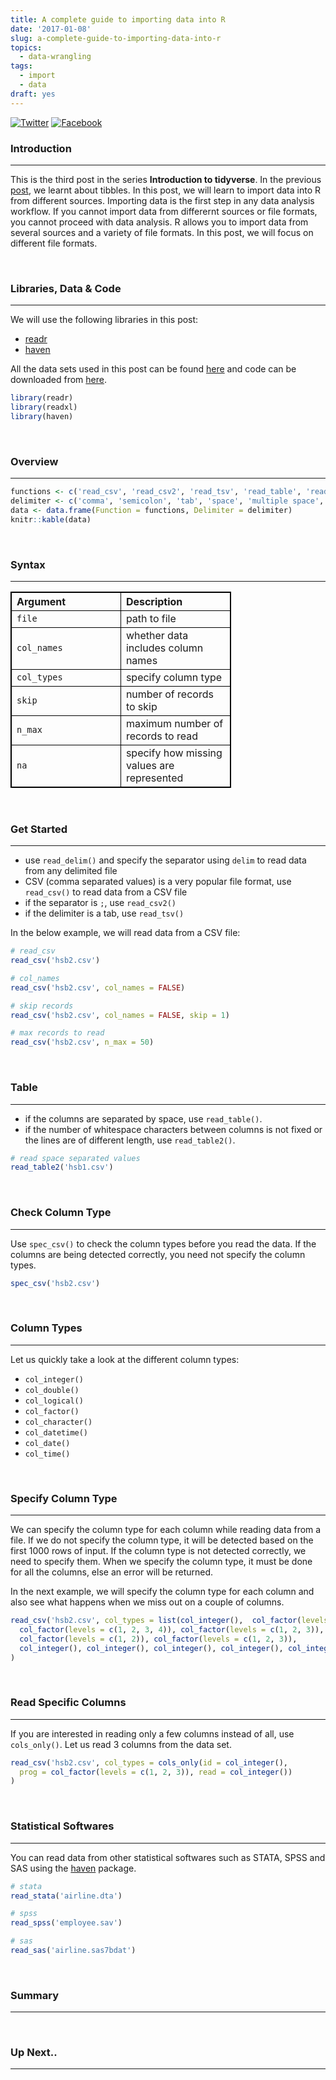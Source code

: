 ```yaml
---
title: A complete guide to importing data into R
date: '2017-01-08'
slug: a-complete-guide-to-importing-data-into-r
topics:
  - data-wrangling
tags:
  - import
  - data
draft: yes
---
```


<style type="text/css">
table {
  border: 1px solid black;
  text-align: left;
  width: 70%;
}

th, td {
  border: 1px solid black;
  text-align: left;
  width: 50%;
}

</style>

[![Twitter](http://i.imgur.com/tXSoThF.png)](https://twitter.com/login?redirect_after_login=%2Fhome%3Fstatus)
[![Facebook](http://i.imgur.com/P3YfQoD.png)](https://www.facebook.com/sharer/sharer.php?u=)

### Introduction

<hr>

This is the third post in the series **Introduction to tidyverse**. In the previous [post](https://rsquaredacademy.github.io/blog/post/introduction-to-tibbles/), we learnt about tibbles. In this post, we will learn to import data into R from different sources. Importing data is the first step in any data analysis workflow. If you cannot import data from differernt sources or file formats, you cannot proceed with data analysis. R allows you to import data from several sources and a variety of file formats. In this post, we will focus on different file formats. 

<br>

### Libraries, Data & Code

<hr>

We will use the following libraries in this post:

- [readr](http://readr.tidyverse.org/)
- [haven](http://haven.tidyverse.org/)

All the data sets used in this post can be found [here](https://github.com/rsquaredacademy/datasets) and code can be downloaded from [here]().

```r
library(readr)
library(readxl)
library(haven)
```

<br>

### Overview

<hr>

```r
functions <- c('read_csv', 'read_csv2', 'read_tsv', 'read_table', 'read_table2', 'read_delim')
delimiter <- c('comma', 'semicolon', 'tab', 'space', 'multiple space', 'specify delim')
data <- data.frame(Function = functions, Delimiter = delimiter)
knitr::kable(data)
```

<br>

### Syntax

<hr>

Argument     | Description
------------ | ---------
`file`       | path to file
`col_names`  | whether data includes column names
`col_types`  | specify column type
`skip`       | number of records to skip
`n_max`      | maximum number of records to read
`na`         | specify how missing values are represented

<br>

### Get Started

<hr>

- use `read_delim()` and specify the separator using `delim` to read data from any delimited file
- CSV (comma separated values) is a very popular file format, use `read_csv()` to read data from a CSV file
- if the separator is `;`, use `read_csv2()` 
- if the delimiter is a tab, use `read_tsv()` 

In the below example, we will read data from a CSV file:

```r
# read_csv
read_csv('hsb2.csv')

# col_names
read_csv('hsb2.csv', col_names = FALSE)

# skip records
read_csv('hsb2.csv', col_names = FALSE, skip = 1)

# max records to read
read_csv('hsb2.csv', n_max = 50)
```

<br>

### Table

<hr>

- if the columns are separated by space, use `read_table()`. 
- if the number of whitespace characters between columns is not fixed or the lines are of different length, use `read_table2()`.

```r
# read space separated values
read_table2('hsb1.csv')
```

<br>

### Check Column Type

<hr>

Use `spec_csv()` to check the column types before you read the data. If the columns are being detected correctly, you need not specify the column types.

```r
spec_csv('hsb2.csv')
```

<br>

### Column Types

<hr>

Let us quickly take a look at the different column types:

- `col_integer()`
- `col_double()`
- `col_logical()`
- `col_factor()`
- `col_character()`
- `col_datetime()`
- `col_date()`
- `col_time()`

<br>

### Specify Column Type

<hr>

We can specify the column type for each column while reading data from a file. If we do not specify the column type, it will be detected based on the first 1000 rows of input. If the column type is not detected correctly, we need to specify them. When we specify the column type, it must be done for all the columns, else an error will be returned. 


In the next example, we will specify the column type for each column and also see what happens when we miss out on a couple of columns.

```r
read_csv('hsb2.csv', col_types = list(col_integer(),  col_factor(levels = c(0, 1)), 
  col_factor(levels = c(1, 2, 3, 4)), col_factor(levels = c(1, 2, 3)), 
  col_factor(levels = c(1, 2)), col_factor(levels = c(1, 2, 3)),
  col_integer(), col_integer(), col_integer(), col_integer(), col_integer())            
)
```

<br>

### Read Specific Columns

<hr>

If you are interested in reading only a few columns instead of all, use `cols_only()`. Let us read 3 columns from the data set.

```r
read_csv('hsb2.csv', col_types = cols_only(id = col_integer(),
  prog = col_factor(levels = c(1, 2, 3)), read = col_integer())
)
```

<br>

### Statistical Softwares

<hr>

You can read data from other statistical softwares such as STATA, SPSS and SAS using the [haven](http://haven.tidyverse.org/) package.

```r
# stata
read_stata('airline.dta')

# spss
read_spss('employee.sav')

# sas 
read_sas('airline.sas7bdat')
```

<br>

### Summary

<hr>

<br>

### Up Next..

<hr>

<br>